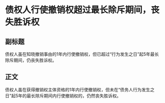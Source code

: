# 债权人行使撤销权超过最长除斥期间，丧失胜诉权
## 副标题
债权人虽在知晓撤销事由的1年内行使撤销权，但已超过“行为发生之日”起5年最长除斥期间，仍丧失胜诉权。
## 正文
债权人虽在获得撤销权主体资格的1年内行使撤销权，但未在“债务人行为发生之日”起5年的最长除斥期间内行使撤销权的，仍然丧失胜诉权。